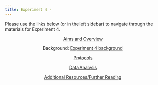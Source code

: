 ```yaml
---
title: Experiment 4 - 
---
```


Please use the links below (or in the left sidebar) to navigate through the materials for Experiment 4.

<center>| [Aims and Overview](./4aims.qmd)  

Background: [Experiment 4 background](./4intro1.qmd) 

[Protocols](./4protocols.qmd) 

[Data Analysis](./4data.qmd) 

[Additional Resources/Further Reading](./4further.qmd) </center>
